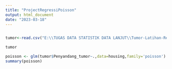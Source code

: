 ---
title: "ProjectRegressiPoisson"
output: html_document
date: "2023-03-18"
---
```{r}
```


```{r}
tumor<-read.csv("E:\\TUGAS DATA STATISTIK DATA LANJUT\\Tumor-Latihan-RegresiPoisson.csv", sep =",", encoding = "UTF-16")
```
```{r}
tumor
```

```{r}
poisson <- glm(tumor$Penyandang_tumor~.,data=housing,family='poisson')
summary(poisson)
```


